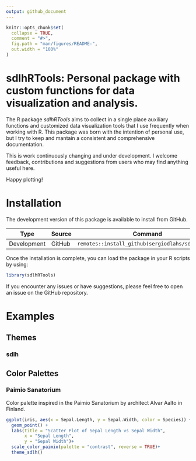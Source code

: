 ```yaml
---
output: github_document
---
```


<!-- README.md is generated from README.Rmd. Please edit that file -->

```r
knitr::opts_chunk$set(
  collapse = TRUE,
  comment = "#>",
  fig.path = "man/figures/README-",
  out.width = "100%"
)
```

# sdlhRTools: Personal package with custom functions for data visualization and analysis.

<!-- badges: start -->

<!-- badges: end -->

The R package *sdlhRTools* aims to collect in a single place auxiliary functions and customized data visualization tools that I use frequently when working with R. This package was born with the intention of personal use, but I try to keep and mantain a consistent and comprehensive documentation.

This is work continuously changing and under development. I welcome feedback, contributions and suggestions from users who may find anything useful here.

Happy plotting!

# Installation

The development version of this package is available to install from GitHub.

| Type        | Source | Command                                           |
|-------------|--------|---------------------------------------------------|
| Development | GitHub | `remotes::install_github(sergiodlahs/sdlhRTools)` |


Once the installation is complete, you can load the package in your R scripts by using:

```r
library(sdlhRTools)
```

If you encounter any issues or have suggestions, please feel free to open an issue on the GitHub repository.

# Examples

## Themes

### sdlh

## Color Palettes

### Paimio Sanatorium

Color palette inspired in the Paimio Sanatorium by architect Alvar Aalto in Finland.

```r
ggplot(iris, aes(x = Sepal.Length, y = Sepal.Width, color = Species)) +
  geom_point() +
  labs(title = "Scatter Plot of Sepal Length vs Sepal Width",
       x = "Sepal Length",
       y = "Sepal Width")+
  scale_color_paimio(palette = "contrast", reverse = TRUE)+
  theme_sdlh()
```

